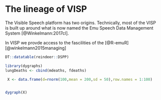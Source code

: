 
# The lineage of VISP

The Visible Speech platform has two origins. Technically, most of the VISP is built up around what is now named the Emu Speech Data Management System [@Winkelmann:2017cl]. 

In VISP we provde access to the fascilities of the [@R-emuR] [@winkelmann2015managing]

```r

DT::datatable(reindeer::DSPP)

```


```r

library(dygraphs)
lungDeaths <- cbind(mdeaths, fdeaths)

 X <- data.frame(d=rnorm(100,mean = 200,sd = 50),row.names = 1:100)


dygraph(X)

```


